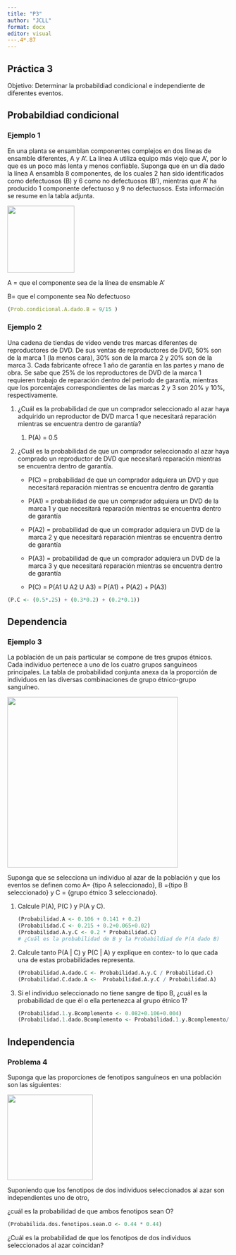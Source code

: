 ```yaml
---
title: "P3"
author: "JCLL"
format: docx
editor: visual
---.4*.87
---
```


## Práctica 3

Objetivo: Determinar la probabildiad condicional e independiente de diferentes eventos.

## Probabildiad condicional

### Ejemplo 1

En una planta se ensamblan componentes complejos en dos líneas de ensamble diferentes, A y A'. La línea A utiliza equipo más viejo que A', por lo que es un poco más lenta y menos confiable. Suponga que en un día dado la línea A ensambla 8 componentes, de los cuales 2 han sido identificados como defectuosos (B) y 6 como no defectuosos (B'), mientras que A' ha producido 1 componente defectuoso y 9 no defectuosos. Esta información se resume en la tabla adjunta.

![](images/clipboard-3717201936.png){width="152"}

A = que el componente sea de la línea de ensmable A'

B= que el componente sea No defectuoso

```r
(Prob.condicional.A.dado.B = 9/15 )
```

### Ejemplo 2

Una cadena de tiendas de video vende tres marcas diferentes de reproductores de DVD. De sus ventas de reproductores de DVD, 50% son de la marca 1 (la menos cara), 30% son de la marca 2 y 20% son de la marca 3. Cada fabricante ofrece 1 año de garantía en las partes y mano de obra. Se sabe que 25% de los reproductores de DVD de la marca 1 requieren trabajo de reparación dentro del periodo de garantía, mientras que los porcentajes correspondientes de las marcas 2 y 3 son 20% y 10%, respectivamente.

1.  ¿Cuál es la probabilidad de que un comprador seleccionado al azar haya adquirido un reproductor de DVD marca 1 que necesitará reparación mientras se encuentra dentro de garantía?

    1.  P(A) = 0.5

2.  ¿Cuál es la probabilidad de que un comprador seleccionado al azar haya comprado un reproductor de DVD que necesitará reparación mientras se encuentra dentro de garantía.

    -   P(C) = probabilidad de que un comprador adquiera un DVD y que necesitará reparación mientras se encuentra dentro de garantía

    -   P(A1) = probabilidad de que un comprador adquiera un DVD de la marca 1 y que necesitará reparación mientras se encuentra dentro de garantía

    -   P(A2) = probabilidad de que un comprador adquiera un DVD de la marca 2 y que necesitará reparación mientras se encuentra dentro de garantía

    -   P(A3) = probabilidad de que un comprador adquiera un DVD de la marca 3 y que necesitará reparación mientras se encuentra dentro de garantía

    -   P(C) = P(A1 U A2 U A3) = P(A1) + P(A2) + P(A3)

```r
(P.C <- (0.5*.25) + (0.3*0.2) + (0.2*0.1))

```

## Dependencia

### Ejemplo 3

La población de un país particular se compone de tres grupos étnicos. Cada individuo pertenece a uno de los cuatro grupos sanguíneos principales. La tabla de probabilidad conjunta anexa da la proporción de individuos en las diversas combinaciones de grupo étnico-grupo sanguíneo.

![](images/clipboard-2076397047.png){width="387"}

Suponga que se selecciona un individuo al azar de la población y que los eventos se definen como A= {tipo A seleccionado}, B ={tipo B seleccionado} y C = {grupo étnico 3 seleccionado}.

1.  Calcule P(A), P(C ) y P(A y C).

    ```r
    (Probabilidad.A <- 0.106 + 0.141 + 0.2)
    (Probabilidad.C <- 0.215 + 0.2+0.065+0.02)
    (Probabilidad.A.y.C <- 0.2 * Probabilidad.C)
    # ¿Cuál es la probabilidad de B y la Probabildiad de P(A dado B)

    ```

2.  Calcule tanto P(A \| C) y P(C \| A) y explique en contex- to lo que cada una de estas probabilidades representa.

    ```r
    (Probabilidad.A.dado.C <- Probabilidad.A.y.C / Probabilidad.C)
    (Probabilidad.C.dado.A <-  Probabilidad.A.y.C / Probabilidad.A) 

    ```

3.  Si el individuo seleccionado no tiene sangre de tipo B, ¿cuál es la probabilidad de que él o ella pertenezca al grupo étnico 1?

    ```r
    (Probabilidad.1.y.Bcomplemento <- 0.082+0.106+0.004)
    (Probabilidad.1.dado.Bcomplemento <- Probabilidad.1.y.Bcomplemento/ (1-0.091))
    ```

## Independencia

### Problema 4

Suponga que las proporciones de fenotipos sanguíneos en una población son las siguientes:

![](images/clipboard-1561793154.png){width="194"}

Suponiendo que los fenotipos de dos individuos seleccionados al azar son independientes uno de otro,

¿cuál es la probabilidad de que ambos fenotipos sean O?

```r
(Probabilida.dos.fenotipos.sean.O <- 0.44 * 0.44)

```

¿Cuál es la probabilidad de que los fenotipos de dos individuos seleccionados al azar coincidan?
